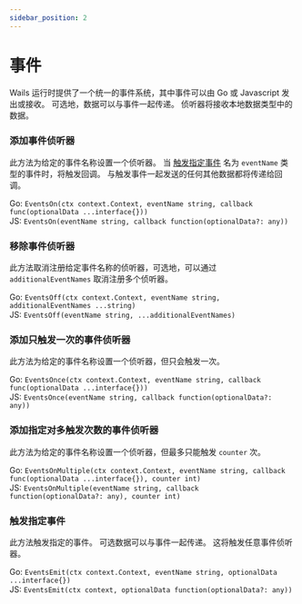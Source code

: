 ```yaml
---
sidebar_position: 2
---
```


# 事件

Wails 运行时提供了一个统一的事件系统，其中事件可以由 Go 或 Javascript 发出或接收。 可选地，数据可以与事件一起传递。 侦听器将接收本地数据类型中的数据。

### 添加事件侦听器

此方法为给定的事件名称设置一个侦听器。 当 [触发指定事件](#触发指定事件) 名为 `eventName` 类型的事件时，将触发回调。 与触发事件一起发送的任何其他数据都将传递给回调。

Go: `EventsOn(ctx context.Context, eventName string, callback func(optionalData ...interface{}))`<br/> JS: `EventsOn(eventName string, callback function(optionalData?: any))`

### 移除事件侦听器

此方法取消注册给定事件名称的侦听器，可选地，可以通过 `additionalEventNames` 取消注册多个侦听器。

Go: `EventsOff(ctx context.Context, eventName string, additionalEventNames ...string)`<br/> JS: `EventsOff(eventName string, ...additionalEventNames)`

### 添加只触发一次的事件侦听器

此方法为给定的事件名称设置一个侦听器，但只会触发一次。

Go: `EventsOnce(ctx context.Context, eventName string, callback func(optionalData ...interface{}))`<br/> JS: `EventsOnce(eventName string, callback function(optionalData?: any))`

### 添加指定对多触发次数的事件侦听器

此方法为给定的事件名称设置一个侦听器，但最多只能触发 `counter` 次。

Go: `EventsOnMultiple(ctx context.Context, eventName string, callback func(optionalData ...interface{}), counter int)`<br/> JS: `EventsOnMultiple(eventName string, callback function(optionalData?: any), counter int)`

### 触发指定事件

此方法触发指定的事件。 可选数据可以与事件一起传递。 这将触发任意事件侦听器。

Go: `EventsEmit(ctx context.Context, eventName string, optionalData ...interface{})`<br/> JS: `EventsEmit(ctx context, optionalData function(optionalData?: any))`
